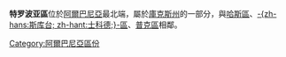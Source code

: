 {{noteTA
|T=zh-hans:特罗波亚区; zh-hant:特羅波耶區;
|1=zh-hans:特罗波亚; zh-hant:特羅波耶;
}}
{{Infomation of Subdivisions|
Map=Image:AlbaniaTropoje.png|
MapSize=100px|
Nation=阿爾巴尼亞|
enNation=Albania|
Lang=阿爾巴尼亞語|
oName=Tropojës|
Lv=區|
Capital=[[巴依拉姆楚里城|巴依拉姆楚里城]]|
tArea=4,013|
tPop=28,000|
PopYear=2004|
ISOcode=AL-TP|
}}

'''特罗波亚區'''位於[[阿爾巴尼亞|阿爾巴尼亞]]最北端，屬於[[庫克斯州|庫克斯州]]的一部分，與[[哈斯區|哈斯區]]、[[士科德區|-{zh-hans:斯库台; zh-hant:士科德;}-區]]、[[普克區|普克區]]相鄰。

{{Districts of Albania}}

[[Category:阿爾巴尼亞區份|Category:阿爾巴尼亞區份]]